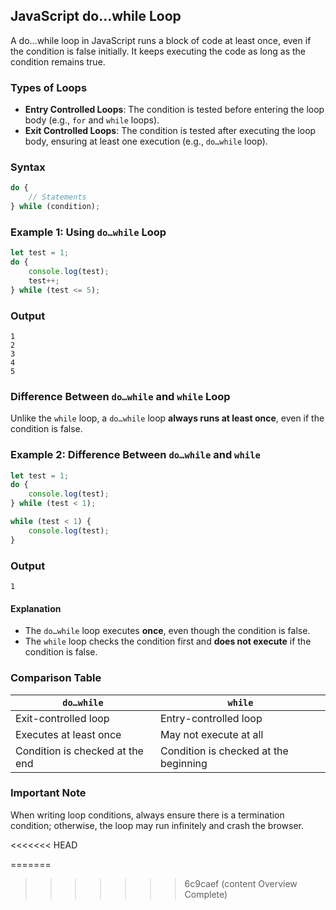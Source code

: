 
## JavaScript do…while Loop

A do…while loop in JavaScript runs a block of code at least once, even if the condition is false initially. It keeps executing the code as long as the condition remains true.

### Types of Loops
- **Entry Controlled Loops**: The condition is tested before entering the loop body (e.g., `for` and `while` loops).
- **Exit Controlled Loops**: The condition is tested after executing the loop body, ensuring at least one execution (e.g., `do…while` loop).

### Syntax
```javascript
do {
    // Statements
} while (condition);
```

### Example 1: Using `do…while` Loop
```javascript
let test = 1;
do {
    console.log(test);
    test++;
} while (test <= 5);
```

### Output
```
1
2
3
4
5
```

### Difference Between `do…while` and `while` Loop
Unlike the `while` loop, a `do…while` loop **always runs at least once**, even if the condition is false.

### Example 2: Difference Between `do…while` and `while`
```javascript
let test = 1;
do {
    console.log(test);
} while (test < 1);

while (test < 1) {
    console.log(test);
}
```

### Output
```
1
```

#### Explanation
- The `do…while` loop executes **once**, even though the condition is false.
- The `while` loop checks the condition first and **does not execute** if the condition is false.

### Comparison Table
| `do…while` | `while` |
|------------|--------|
| Exit-controlled loop | Entry-controlled loop |
| Executes at least once | May not execute at all |
| Condition is checked at the end | Condition is checked at the beginning |

### Important Note
When writing loop conditions, always ensure there is a termination condition; otherwise, the loop may run infinitely and crash the browser.

<<<<<<< HEAD

=======
>>>>>>> 6c9caef (content Overview Complete)
